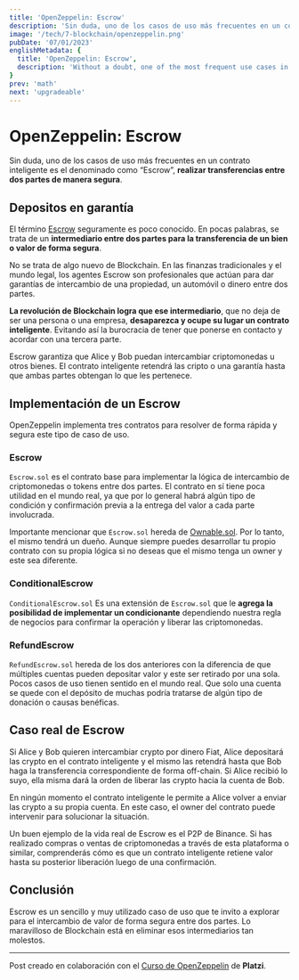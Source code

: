 ```yaml
---
title: 'OpenZeppelin: Escrow'
description: 'Sin duda, uno de los casos de uso más frecuentes en un contrato inteligente es el denominado como “Escrow”, realizar transferencias entre dos partes de manera segura.'
image: '/tech/7-blockchain/openzeppelin.png'
pubDate: '07/01/2023'
englishMetadata: {
  title: 'OpenZeppelin: Escrow',
  description: 'Without a doubt, one of the most frequent use cases in a smart contract is what is known as “Escrow”, making transfers between two parties securely.'
}
prev: 'math'
next: 'upgradeable'
---
```


# OpenZeppelin: Escrow

Sin duda, uno de los casos de uso más frecuentes en un contrato inteligente es el denominado como “Escrow”, **realizar transferencias entre dos partes de manera segura**.

## Depositos en garantía

El término [Escrow](https://docs.openzeppelin.com/contracts/2.x/api/payment#Escrow "OpenZeppelin Escrow") seguramente es poco conocido. En pocas palabras, se trata de un **intermediario entre dos partes para la transferencia de un bien o valor de forma segura**.

No se trata de algo nuevo de Blockchain. En las finanzas tradicionales y el mundo legal, los agentes Escrow son profesionales que actúan para dar garantías de intercambio de una propiedad, un automóvil o dinero entre dos partes.

**La revolución de Blockchain logra que ese intermediario**, que no deja de ser una persona o una empresa, **desaparezca y ocupe su lugar un contrato inteligente**. Evitando así la burocracia de tener que ponerse en contacto y acordar con una tercera parte.

Escrow garantiza que Alice y Bob puedan intercambiar criptomonedas u otros bienes. El contrato inteligente retendrá las cripto o una garantía hasta que ambas partes obtengan lo que les pertenece.

## Implementación de un Escrow

OpenZeppelin implementa tres contratos para resolver de forma rápida y segura este tipo de caso de uso.

### Escrow

`Escrow.sol` es el contrato base para implementar la lógica de intercambio de criptomonedas o tokens entre dos partes. El contrato en sí tiene poca utilidad en el mundo real, ya que por lo general habrá algún tipo de condición y confirmación previa a la entrega del valor a cada parte involucrada.

Importante mencionar que `Escrow.sol` hereda de [Ownable.sol](https://github.com/OpenZeppelin/openzeppelin-contracts/blob/master/contracts/access/Ownable.sol "Ownable.sol"). Por lo tanto, el mismo tendrá un dueño. Aunque siempre puedes desarrollar tu propio contrato con su propia lógica si no deseas que el mismo tenga un owner y este sea diferente.

### ConditionalEscrow

`ConditionalEscrow.sol` Es una extensión de `Escrow.sol` que le **agrega la posibilidad de implementar un condicionante** dependiendo nuestra regla de negocios para confirmar la operación y liberar las criptomonedas.

### RefundEscrow

`RefundEscrow.sol` hereda de los dos anteriores con la diferencia de que múltiples cuentas pueden depositar valor y este ser retirado por una sola. Pocos casos de uso tienen sentido en el mundo real. Que solo una cuenta se quede con el depósito de muchas podría tratarse de algún tipo de donación o causas benéficas.

## Caso real de Escrow

Si Alice y Bob quieren intercambiar crypto por dinero Fiat, Alice depositará las crypto en el contrato inteligente y el mismo las retendrá hasta que Bob haga la transferencia correspondiente de forma off-chain. Si Alice recibió lo suyo, ella misma dará la orden de liberar las crypto hacia la cuenta de Bob.

En ningún momento el contrato inteligente le permite a Alice volver a enviar las crypto a su propia cuenta. En este caso, el owner del contrato puede intervenir para solucionar la situación.

Un buen ejemplo de la vida real de Escrow es el P2P de Binance. Si has realizado compras o ventas de criptomonedas a través de esta plataforma o similar, comprenderás cómo es que un contrato inteligente retiene valor hasta su posterior liberación luego de una confirmación.

## Conclusión

Escrow es un sencillo y muy utilizado caso de uso que te invito a explorar para el intercambio de valor de forma segura entre dos partes. Lo maravilloso de Blockchain está en eliminar esos intermediarios tan molestos.

---
Post creado en colaboración con el [Curso de OpenZeppelin](https://platzi.com/cursos/openzeppelin/ "Curso de OpenZeppelin de Platzi") de **Platzi**.
